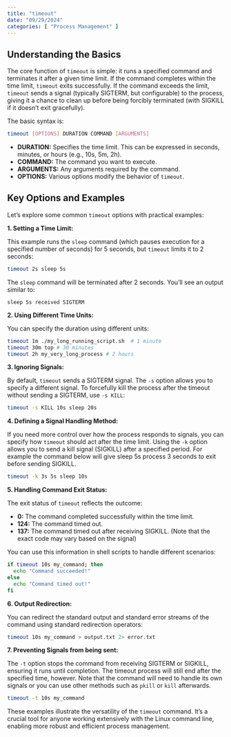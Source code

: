 ```yaml
---
title: "timeout"
date: "09/29/2024"
categories: [ "Process Management" ]
---
```

## Understanding the Basics

The core function of `timeout` is simple: it runs a specified command and terminates it after a given time limit.  If the command completes within the time limit, `timeout` exits successfully. If the command exceeds the limit, `timeout` sends a signal (typically SIGTERM, but configurable) to the process, giving it a chance to clean up before being forcibly terminated (with SIGKILL if it doesn't exit gracefully).

The basic syntax is:

```bash
timeout [OPTIONS] DURATION COMMAND [ARGUMENTS]
```

* **DURATION:** Specifies the time limit. This can be expressed in seconds, minutes, or hours (e.g., 10s, 5m, 2h).
* **COMMAND:** The command you want to execute.
* **ARGUMENTS:** Any arguments required by the command.
* **OPTIONS:** Various options modify the behavior of `timeout`.


## Key Options and Examples

Let's explore some common `timeout` options with practical examples:

**1. Setting a Time Limit:**

This example runs the `sleep` command (which pauses execution for a specified number of seconds) for 5 seconds, but `timeout` limits it to 2 seconds:

```bash
timeout 2s sleep 5s
```

The `sleep` command will be terminated after 2 seconds.  You'll see an output similar to:

```
sleep 5s received SIGTERM
```

**2.  Using Different Time Units:**

You can specify the duration using different units:

```bash
timeout 1m ./my_long_running_script.sh  # 1 minute
timeout 30m top # 30 minutes
timeout 2h my_very_long_process # 2 hours
```

**3.  Ignoring Signals:**

By default, `timeout` sends a SIGTERM signal.  The `-s` option allows you to specify a different signal.  To forcefully kill the process after the timeout without sending a SIGTERM, use `-s KILL`:

```bash
timeout -s KILL 10s sleep 20s
```

**4.  Defining a Signal Handling Method:**

If you need more control over how the process responds to signals, you can specify how `timeout` should act after the time limit.  Using the `-k` option allows you to send a kill signal (SIGKILL) after a specified period. For example the command below will give sleep 5s process 3 seconds to exit before sending SIGKILL.

```bash
timeout -k 3s 5s sleep 10s
```

**5.  Handling Command Exit Status:**

The exit status of `timeout` reflects the outcome:

* **0:** The command completed successfully within the time limit.
* **124:** The command timed out.
* **137:** The command timed out after receiving SIGKILL. (Note that the exact code may vary based on the signal)

You can use this information in shell scripts to handle different scenarios:

```bash
if timeout 10s my_command; then
  echo "Command succeeded!"
else
  echo "Command timed out!"
fi
```


**6.  Output Redirection:**

You can redirect the standard output and standard error streams of the command using standard redirection operators:

```bash
timeout 10s my_command > output.txt 2> error.txt
```


**7.  Preventing Signals from being sent:**

The `-t` option stops the command from receiving SIGTERM or SIGKILL, ensuring it runs until completion. The timeout process will still end after the specified time, however. Note that the command will need to handle its own signals or you can use other methods such as `pkill` or `kill` afterwards.


```bash
timeout -t 10s my_command
```

These examples illustrate the versatility of the `timeout` command.  It's a crucial tool for anyone working extensively with the Linux command line, enabling more robust and efficient process management.

